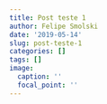 ```yaml
---
title: Post teste 1
author: Felipe Smolski
date: '2019-05-14'
slug: post-teste-1
categories: []
tags: []
image:
  caption: ''
  focal_point: ''
---
```

